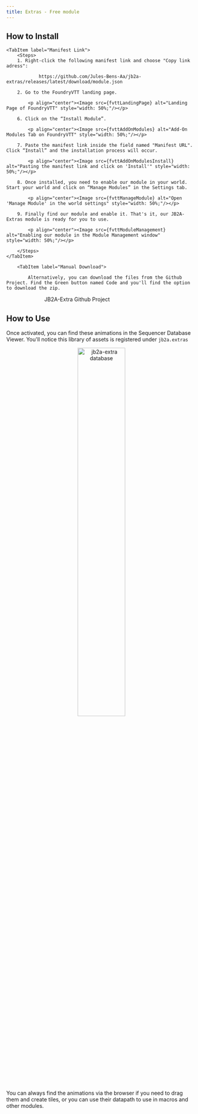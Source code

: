 ```yaml
---
title: Extras - Free module
---
```




## How to Install

<Tabs syncKey="hostingMethod">
    
    <TabItem label="Manifest Link">
        <Steps>
        1. Right-click the following manifest link and choose "Copy link adress":

                https://github.com/Jules-Bens-Aa/jb2a-extras/releases/latest/download/module.json

        2. Go to the FoundryVTT landing page.

            <p align="center"><Image src={fvttLandingPage} alt="Landing Page of FoundryVTT" style="width: 50%;"/></p>

        6. Click on the “Install Module”.

            <p align="center"><Image src={fvttAddOnModules} alt="Add-On Modules Tab on FoundryVTT" style="width: 50%;"/></p>

        7. Paste the manifest link inside the field named "Manifest URL". Click “Install” and the installation process will occur.

            <p align="center"><Image src={fvttAddOnModulesInstall} alt="Pasting the manifest link and click on 'Install'" style="width: 50%;"/></p>

        8. Once installed, you need to enable our module in your world. Start your world and click on “Manage Modules” in the Settings tab.

            <p align="center"><Image src={fvttManageModule} alt="Open 'Manage Module' in the world settings" style="width: 50%;"/></p>

        9. Finally find our module and enable it. That's it, our JB2A-Extras module is ready for you to use.

            <p align="center"><Image src={fvttModuleManagement} alt="Enabling our module in the Module Management window" style="width: 50%;"/></p>

        </Steps>
    </TabItem>

        <TabItem label="Manual Download">

            Alternatively, you can download the files from the Github Project. Find the Green button named Code and you'll find the option to download the zip.

<LinkButton href="https://github.com/Jules-Bens-Aa/jb2a-extras" icon="github" style="margin-left: 20%;">JB2A-Extra Github Project</LinkButton>
    </TabItem>

</Tabs>

## How to Use

Once activated, you can find these animations in the Sequencer Database Viewer. You'll notice this library of assets is registered under ``jb2a.extras``
<p align="center"><Image src={extradatabase} alt="jb2a-extra database" style="width: 50%;"/></p>
You can always find the animations via the browser if you need to drag them and create tiles, or you can use their datapath to use in macros and other modules.

